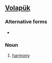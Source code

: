 ==[[Volapük]]==

===Alternative forms===
*{{l|vo|benoyf}}

===Noun===
{{infl|vo|noun}}
 
# [[harmony]]